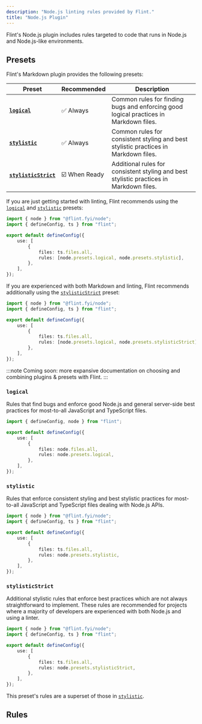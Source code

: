 ```yaml
---
description: "Node.js linting rules provided by Flint."
title: "Node.js Plugin"
---
```




Flint's Node.js plugin includes rules targeted to code that runs in Node.js and Node.js-like environments.

<PackageManagers type="install" pkg="@flint.fyi/plugin-node" />

## Presets

Flint's Markdown plugin provides the following presets:

| Preset                                    | Recommended   | Description                                                                             |
| ----------------------------------------- | ------------- | --------------------------------------------------------------------------------------- |
| **[`logical`](#logical)**                 | ✅ Always     | Common rules for finding bugs and enforcing good logical practices in Markdown files.   |
| **[`stylistic`](#stylistic)**             | ✅ Always     | Common rules for consistent styling and best stylistic practices in Markdown files.     |
| **[`stylisticStrict`](#stylisticstrict)** | ☑️ When Ready | Additional rules for consistent styling and best stylistic practices in Markdown files. |

If you are just getting started with linting, Flint recommends using the [`logical`](#logical) and [`stylistic`](#stylistic) presets:

```ts title="flint.config.ts"
import { node } from "@flint.fyi/node";
import { defineConfig, ts } from "flint";

export default defineConfig({
	use: [
		{
			files: ts.files.all,
			rules: [node.presets.logical, node.presets.stylistic],
		},
	],
});
```

If you are experienced with both Markdown and linting, Flint recommends additionally using the [`stylisticStrict`](#stylisticstrict) preset:

```ts title="flint.config.ts"
import { node } from "@flint.fyi/node";
import { defineConfig, ts } from "flint";

export default defineConfig({
	use: [
		{
			files: ts.files.all,
			rules: [node.presets.logical, node.presets.stylisticStrict],
		},
	],
});
```

:::note
Coming soon: more expansive documentation on choosing and combining plugins & presets with Flint.
:::

### `logical`

Rules that find bugs and enforce good Node.js and general server-side best practices for most-to-all JavaScript and TypeScript files.

```ts title="flint.config.ts"
import { defineConfig, node } from "flint";

export default defineConfig({
	use: [
		{
			files: node.files.all,
			rules: node.presets.logical,
		},
	],
});
```

### `stylistic`

Rules that enforce consistent styling and best stylistic practices for most-to-all JavaScript and TypeScript files dealing with Node.js APIs.

```ts title="flint.config.ts"
import { node } from "@flint.fyi/node";
import { defineConfig, ts } from "flint";

export default defineConfig({
	use: [
		{
			files: ts.files.all,
			rules: node.presets.stylistic,
		},
	],
});
```

### `stylisticStrict`

Additional stylistic rules that enforce best practices which are not always straightforward to implement.
These rules are recommended for projects where a majority of developers are experienced with both Node.js and using a linter.

```ts title="flint.config.ts"
import { node } from "@flint.fyi/node";
import { defineConfig, ts } from "flint";

export default defineConfig({
	use: [
		{
			files: ts.files.all,
			rules: node.presets.stylisticStrict,
		},
	],
});
```

This preset's rules are a superset of those in [`stylistic`](#stylistic).

## Rules

<RulesTable implementing plugin="node" />
